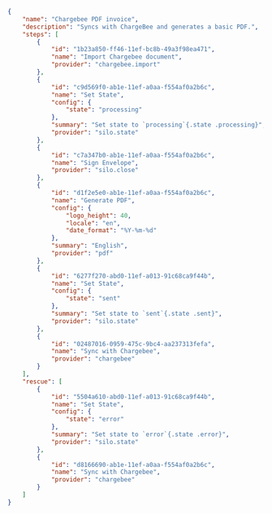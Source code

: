 ```json Example Chargebee Workflow with States
{
    "name": "Chargebee PDF invoice",
    "description": "Syncs with ChargeBee and generates a basic PDF.",
    "steps": [
        {
            "id": "1b23a850-ff46-11ef-bc8b-49a3f98ea471",
            "name": "Import Chargebee document",
            "provider": "chargebee.import"
        },
        {
            "id": "c9d569f0-ab1e-11ef-a0aa-f554af0a2b6c",
            "name": "Set State",
            "config": {
                "state": "processing"
            },
            "summary": "Set state to `processing`{.state .processing}",
            "provider": "silo.state"
        },
        {
            "id": "c7a347b0-ab1e-11ef-a0aa-f554af0a2b6c",
            "name": "Sign Envelope",
            "provider": "silo.close"
        },
        {
            "id": "d1f2e5e0-ab1e-11ef-a0aa-f554af0a2b6c",
            "name": "Generate PDF",
            "config": {
                "logo_height": 40,
                "locale": "en",
                "date_format": "%Y-%m-%d"
            },
            "summary": "English",
            "provider": "pdf"
        },
        {
            "id": "6277f270-abd0-11ef-a013-91c68ca9f44b",
            "name": "Set State",
            "config": {
                "state": "sent"
            },
            "summary": "Set state to `sent`{.state .sent}",
            "provider": "silo.state"
        },
        {
            "id": "02487016-0959-475c-9bc4-aa237313fefa",
            "name": "Sync with Chargebee",
            "provider": "chargebee"
        }
    ],
    "rescue": [
        {
            "id": "5504a610-abd0-11ef-a013-91c68ca9f44b",
            "name": "Set State",
            "config": {
                "state": "error"
            },
            "summary": "Set state to `error`{.state .error}",
            "provider": "silo.state"
        },
        {
            "id": "d8166690-ab1e-11ef-a0aa-f554af0a2b6c",
            "name": "Sync with Chargebee",
            "provider": "chargebee"
        }
    ]
}
```